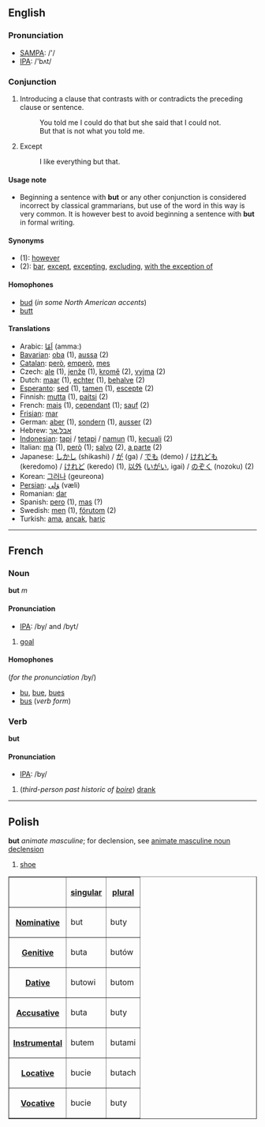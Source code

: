 ==English==
===Pronunciation===
*[[w:SAMPA|SAMPA]]: /'/
*[[w:IPA|IPA]]: /'bʌt/

===Conjunction===
#Introducing a clause that contrasts with or contradicts the preceding clause or sentence.
#: You told me I could do that but she said that I could not.
#: But that is not what you told me.
# Except
#: I like everything but that.

====Usage note====
*Beginning a sentence with '''but''' or any other conjunction is considered incorrect by classical grammarians, but use of the word in this way is very common.  It is however best to avoid beginning a sentence with '''but''' in formal writing.

====Synonyms====
*(1): [[however]]
*(2): [[bar]], [[except]], [[excepting]], [[excluding]], [[with the exception of]]

====Homophones====
*[[bud]] (''in some North American accents'')
*[[butt]]

====Translations====
*Arabic: [[اَمّا]] (amma:)
*[[Bavarian]]: [[oba]] (1), [[aussa]] (2)
*[[Catalan]]: [[però]], [[emperò]], [[mes]]
*Czech: [[ale]] (1), [[jenže]] (1), [[kromě]] (2), [[vyjma]] (2)
*Dutch: [[maar]] (1), [[echter]] (1), [[behalve]] (2)
*[[Esperanto]]: [[sed]] (1), [[tamen]] (1), [[escepte]] (2)
*Finnish: [[mutta]] (1), [[paitsi]] (2)
*French: [[mais]] (1), [[cependant]] (1); [[sauf]] (2)
*[[Frisian]]: [[mar]]
*German: [[aber]] (1), [[sondern]] (1), [[ausser]] (2)
*Hebrew: [[אבל]],[[אך]]
*[[Indonesian]]: [[tapi]] / [[tetapi]] / [[namun]] (1), [[kecuali]] (2)
*Italian: [[ma]] (1), [[però]] (1); [[salvo]] (2), [[a parte]] (2)
*Japanese: [[しかし]] (shikashi) / [[が]] (ga) / [[でも]] (demo) / [[けれども]] (keredomo) / [[けれど]] (keredo) (1), [[以外]] ([[いがい]], igai) / [[のぞく]] (nozoku) (2)
*Korean: [[그러나]] (geureona)
*[[Persian]]: [[وَلی]] (væli)
*Romanian: [[dar]]
*Spanish: [[pero]] (1), [[mas]] (?)
*Swedish: [[men]] (1), [[förutom]] (2)
*Turkish: [[ama]], [[ancak]], [[hariç]]

----
==French==
===Noun===
'''but''' ''m''

====Pronunciation====
*[[w:IPA|IPA]]: /by/ and /byt/

#[[goal]]

====Homophones====
(''for the pronunciation'' /by/)
*[[bu]], [[bue]], [[bues]]
*[[bus#French|bus]] (''verb form'')

===Verb===
'''but'''

====Pronunciation====
*[[w:IPA|IPA]]: /by/

#(''third-person past historic of [[boire]]'') [[drank]]


----

==Polish==
'''but''' ''animate masculine''; for declension, see [[Polish language - animate masculine noun declension|animate masculine noun declension]]

#[[shoe]]

<table border=1>
<tr><th><th>[[Polish language - singular number|singular]]<th>[[Polish language - plural number|plural]]</tr>
<tr><th>[[Polish language - nominative|Nominative]]<td>but<td>buty</tr>
<tr><th>[[Polish language - genitive|Genitive]]<td>buta<td>butów</tr>
<tr><th>[[Polish language - dative|Dative]]<td>butowi<td>butom</tr>
<tr><th>[[Polish language - accusative|Accusative]]<td>buta<td>buty</tr>
<tr><th>[[Polish language - instrumental|Instrumental]]<td>butem<td>butami</tr>
<tr><th>[[Polish language - locative|Locative]]<td>bucie<td>butach</tr>
<tr><th>[[Polish language - vocative|Vocative]]<td>bucie<td>buty</tr>
</table>